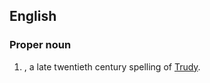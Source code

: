 ==English==

===Proper noun===
{{en-proper noun}}

# {{given name|female}}, a late twentieth century spelling of [[Trudy]].